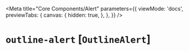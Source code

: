 
<Meta
  title="Core Components/Alert"
  parameters={{
    viewMode: 'docs',
    previewTabs: {
      canvas: {
        hidden: true,
      },
    },
  }}
/>

# `outline-alert` [`OutlineAlert`]
